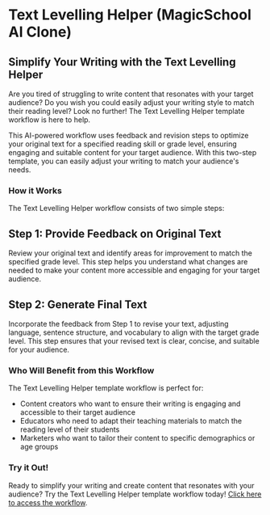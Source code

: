 


**Text Levelling Helper (MagicSchool AI Clone)**
======================================================

**Simplify Your Writing with the Text Levelling Helper**
----------------------------------------------------

Are you tired of struggling to write content that resonates with your target audience? Do you wish you could easily adjust your writing style to match their reading level? Look no further! The Text Levelling Helper template workflow is here to help.

This AI-powered workflow uses feedback and revision steps to optimize your original text for a specified reading skill or grade level, ensuring engaging and suitable content for your target audience. With this two-step template, you can easily adjust your writing to match your audience's needs.

### How it Works

The Text Levelling Helper workflow consists of two simple steps:

**Step 1: Provide Feedback on Original Text**
-----------------------------------------

Review your original text and identify areas for improvement to match the specified grade level. This step helps you understand what changes are needed to make your content more accessible and engaging for your target audience.

**Step 2: Generate Final Text**
-----------------------------

Incorporate the feedback from Step 1 to revise your text, adjusting language, sentence structure, and vocabulary to align with the target grade level. This step ensures that your revised text is clear, concise, and suitable for your audience.

### Who Will Benefit from this Workflow

The Text Levelling Helper template workflow is perfect for:

* Content creators who want to ensure their writing is engaging and accessible to their target audience
* Educators who need to adapt their teaching materials to match the reading level of their students
* Marketers who want to tailor their content to specific demographics or age groups

### Try it Out!

Ready to simplify your writing and create content that resonates with your audience? Try the Text Levelling Helper template workflow today! [Click here to access the workflow](https://mindpal.space/workflow/text-levelling-helper-magicschool-ai-clone-3d1e9f90).


<PageFooter />
